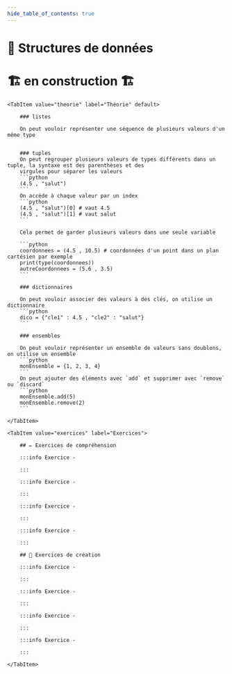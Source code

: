 ```yaml
---
hide_table_of_contents: true
---
```



# 🌳 Structures de données

# 🏗️ en construction 🏗

<Tabs queryString="onglet">

    <TabItem value="theorie" label="Théorie" default>

        ### listes

        On peut vouloir représenter une séquence de plusieurs valeurs d'un même type


        ### tuples
        On peut regrouper plusieurs valeurs de types différents dans un tuple, la syntaxe est des parenthèses et des
        virgules pour séparer les valeurs
        ```python
        (4.5 , "salut")
        ```
        On accède à chaque valeur par un index
        ```python
        (4.5 , "salut")[0] # vaut 4.5
        (4.5 , "salut")[1] # vaut salut
        ```

        Cela permet de garder plusieurs valeurs dans une seule variable

        ```python
        coordonnees = (4.5 , 10.5) # coordonnées d'un point dans un plan cartésien par exemple
        print(type(coordonnees))
        autreCoordonnees = (5.6 , 3.5)
        ```

        ### dictionnaires

        On peut vouloir associer des valeurs à des clés, on utilise un dictionnaire
        ```python
        dico = {"cle1" : 4.5 , "cle2" : "salut"}
        ```

        ### ensembles

        On peut vouloir représenter un ensemble de valeurs sans doublons, on utilise un ensemble
        ```python
        monEnsemble = {1, 2, 3, 4}
        ```
        On peut ajouter des éléments avec `add` et supprimer avec `remove` ou `discard`
        ```python
        monEnsemble.add(5)
        monEnsemble.remove(2)
        ```

    </TabItem>

    <TabItem value="exercices" label="Exercices">

        ## ✏️ Exercices de compréhension

        :::info Exercice -

        :::

        :::info Exercice -

        :::

        :::info Exercice -

        :::

        :::info Exercice -

        :::

        ## 🔨 Exercices de création

        :::info Exercice -

        :::

        :::info Exercice -

        :::

        :::info Exercice -

        :::

        :::info Exercice -

        :::

    </TabItem>

</Tabs>
